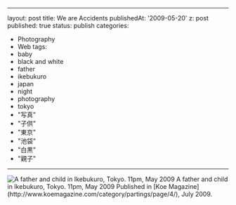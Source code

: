 
---
layout: post
title: We are Accidents
publishedAt: '2009-05-20'
z: post
published: true
status: publish
categories:
- Photography
- Web
tags:
- baby
- black and white
- father
- ikebukuro
- japan
- night
- photography
- tokyo
- "写真"
- "子供"
- "東京"
- "池袋"
- "白黒"
- "親子"
---
<img title="We Are Accidents Waiting to Happen" src='/baby.jpg' alt="A father and child in Ikebukuro, Tokyo. 11pm, May 2009" />
A father and child in Ikebukuro, Tokyo. 11pm, May 2009
Published in [Koe Magazine](http://www.koemagazine.com/category/partings/page/4/), July 2009.